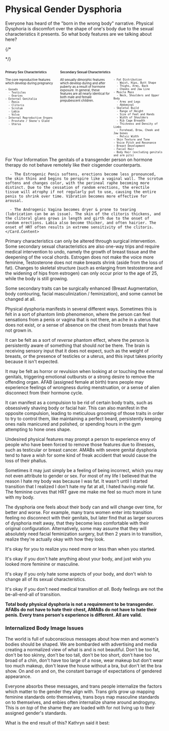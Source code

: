 
<PageMeta
  title="How Gender Dysphoria Manifests: Physical Dysphoria"
  linkTitle="Physical Dysphoria"
  description="Body discomfort is only one of the many ways Gender Dysphoria manifests."
/>

<Disclaimer />

# Physical Gender Dysphoria

Everyone has heard of the "born in the wrong body" narrative. Physical Dysphoria is discomfort over the shape of one's body due to the sexual characteristics it presents. So what body features are we talking about here?

{/*
<style>
.fact-grid h4 { font-weight: 600;grid-row: 1; }

.fact-grid li {break-inside: avoid;}

@media (min-width: 500px) {
  .fact-grid {
    display: grid;
    grid-template-columns: 1fr 2fr;
    grid-template-rows: min-content 1fr;
    grid-column-gap: 1em;
    font-size: 0.7em;
  }

  .fact-grid .two-col { column-count: 2; }
}

</style>
*/}
<div class="fact-grid ">
  <h4>Primary Sex Characteristics</h4>
  <div>
    The core reproductive features which develop during pregnancy

    - Gonads
      - Testicles
      - Ovaries
    - External Genitalia
      - Penis
      - Clitoris
      - Scrotum
      - Labia
      - Vulva
    - Internal Reproductive Organs
      - Prostate / Skene's Gland
      - Uterus

  </div>
  <h4>Secondary Sexual Characteristics</h4>
  <div class="two-col">
    All sexually dimorphic features which develop during and after puberty as a result of hormone exposure. In general, these features are all nearly identical for both male and female prepubescent children.

    - Fat Distribution
      - Waist, Hips, Butt Shape
      - Thighs, Arms, Back
      - Cheeks and Jaw Line
    - Muscle Mass
      - Neck, Shoulders and Upper Body
      - Arms and Legs
      - Abdominal
    - Skeletal Build
      - Range of Height
      - Size of Feet and Hands
      - Width of Shoulders
      - Rib Cage Breadth
      - Thickness and Density of Limbs
      - Forehead, Brow, Cheek and Jaw bones
      - Pelvic Width
    - Skin Texture and Tone
    - Voice Pitch and Resonance
    - Breast Development
    - Facial Hair
    - Body Hair (excluding genitals and arm pits)
  </div>
</div>

<Gutter>
  <Card>
    <Card.Header>For Your Information</Card.Header>
    <Card.Content>
      The genitals of a transgender person on hormone therapy do not behave remotely like their cisgender counterparts.

      - The Estrogenic Penis softens, erections become less pronounced, the skin thins and begins to perspire like a vaginal wall. The scrotum softens and changes color, with the perineal raphe becoming more distinct. Due to the cessation of random erections, the erectile tissue will atrophy if not regularly put to use, causing the entire penis to shrink over time. Vibration becomes more effective for arousal.

      - The Androgenic Vagina becomes dryer & prone to tearing (lubrication can be an issue). The skin of the clitoris thickens, and the clitoral glans grows in length and girth due to the onset of random erections. Labia also become thicker, and often hairier. The onset of HRT often results in extreme sensitivity of the clitoris.
    </Card.Content>
  </Card>
</Gutter>

Primary characteristics can only be altered through surgical intervention. Some secondary sexual characteristics are also one-way trips and require medical intervention to undo, namely the growth of breast tissue and the deepening of the vocal chords. Estrogen does not make the voice more feminine, Testosterone does not make breasts shrink (aside from the loss of fat). Changes to skeletal structure (such as enlarging from testosterone and the widening of hips from estrogen) can only occur prior to the age of 25, while the body is still growing.

Some secondary traits can be surgically enhanced (Breast Augmentation, body contouring, facial masculinization / feminization), and some cannot be changed at all.

Physical dysphoria manifests in several different ways. Sometimes this is felt in a sort of phantom limb phenomenon, where the person can feel sensations from a penis or vagina that is not there, an ache in a uterus that does not exist, or a sense of absence on the chest from breasts that have not grown in.

It can be felt as a sort of *reverse* phantom effect, where the person is persistently aware of something that should *not* be there. The brain is receiving sensory input that it does not expect, such as the weight of breasts, or the presence of testicles or a uterus, and this input takes priority because it isn't expected.

It may be felt as horror or revulsion when looking at or touching the external genitals, triggering emotional outbursts or a strong desire to remove the offending organ. AFAB (assigned female at birth) trans people may experience feelings of wrongness during menstruation, or a sense of alien disconnect from their hormone cycle.

<Gutter>
  <Tweet id="1220143004821938176" no-reply />
</Gutter>

It can manifest as a compulsion to be rid of certain body traits, such as obsessively shaving body or facial hair. This can also manifest in the opposite compulsion, leading to meticulous grooming of those traits in order to try to control them, like maintaining a perfect beard, persistently keeping ones nails manicured and polished, or spending hours in the gym attempting to hone ones shape.

Undesired physical features may prompt a person to experience envy of people who have been forced to remove those features due to illnesses, such as testicular or breast cancer. AMABs with severe genital dysphoria tend to have a wish for some kind of freak accident that would cause the loss of their phallus.

Sometimes it may just simply be a feeling of being incorrect, which you may not even attribute to gender or sex. For most of my life I believed that the reason I hate my body was because I was fat. It wasn't until I started transition that I realized I don't hate my fat at all, I hated having *male* fat. The feminine curves that HRT gave me make me feel so much more in tune with my body.

<Gutter>
  <Tweet no-reply>
    <Tweet id="1184580976581775366" />
    <Tweet id="1184837108919230464" />
  </Tweet>
</Gutter>

The dysphoria one feels about their body can and will change over time, for better and worse. For example, many trans women enter into transition feeling no disconnect with their genitals, but later find that as larger sources of dysphoria melt away, that they become less comfortable with their original configuration. Alternatively, some may assume that they will absolutely need facial feminization surgery, but then 2 years in to transition, realize they're actually okay with how they look.

It's okay for you to realize you need more or less than when you started.

It's okay if you don't hate anything about your body, and just wish you looked more feminine or masculine.

It's okay if you only hate some aspects of your body, and don't wish to change all of its sexual characteristics.

It's okay if you don't need medical transition *at all*. Body feelings are not the be-all-end-all of transition.

**Total body physical dysphoria is not a requirement to be transgender. AFABs do not have to hate their chest, AMABs do not have to hate their penis. Every trans person's experience is different. All are valid.**

### Internalized Body Image Issues

The world is full of subconscious messages about how men and women's bodies should be shaped. We are bombarded with advertising and media creating a normalized view of what is and is not beautiful. Don't be too fat, don't be too skinny, don't be too tall, don't be too short, don't have too broad of a chin, don't have too large of a nose, wear makeup but don't wear too much makeup, don't leave the house without a bra, but don't let the bra show. On and on and on, the constant barrage of expectations of gendered appearance.

Everyone absorbs these messages, and trans people internalize the factors which matter to the gender they align with. Trans girls grow up mapping feminine standards onto themselves, trans boys map masculine standards on to themselves, and enbies often internalize shame around androgyny. This is *on top* of the shame they are loaded with for not living up to their assigned gender's standards.

What is the end result of this? Kathryn said it best:

<Tweet row>
  <Tweet id="947522372315369472" />
  <Tweet id="947523244948680705" />
</Tweet>

